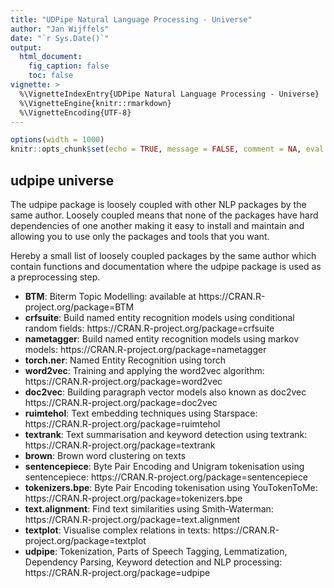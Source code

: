 ```yaml
---
title: "UDPipe Natural Language Processing - Universe"
author: "Jan Wijffels"
date: "`r Sys.Date()`"
output:
  html_document:
    fig_caption: false
    toc: false
vignette: >
  %\VignetteIndexEntry{UDPipe Natural Language Processing - Universe}
  %\VignetteEngine{knitr::rmarkdown}
  %\VignetteEncoding{UTF-8}
---
```


```r
options(width = 1000)
knitr::opts_chunk$set(echo = TRUE, message = FALSE, comment = NA, eval = TRUE)
```


## udpipe universe

The udpipe package is loosely coupled with other NLP packages by the same author. Loosely coupled means that none of the packages have hard dependencies of one another making it easy to install and maintain and allowing you to use only the packages and tools that you want.

Hereby a small list of loosely coupled packages by the same author which contain functions and documentation where the udpipe package is used as a preprocessing step.

- **BTM**: Biterm Topic Modelling: available at https://CRAN.R-project.org/package=BTM 
- **crfsuite**: Build named entity recognition models using conditional random fields: https://CRAN.R-project.org/package=crfsuite
- **nametagger**: Build named entity recognition models using markov models: https://CRAN.R-project.org/package=nametagger
- **torch.ner**: Named Entity Recognition using torch
- **word2vec**: Training and applying the word2vec algorithm: https://CRAN.R-project.org/package=word2vec
- **doc2vec**: Building paragraph vector models also known as doc2vec https://CRAN.R-project.org/package=doc2vec
- **ruimtehol**: Text embedding techniques using Starspace: https://CRAN.R-project.org/package=ruimtehol
- **textrank**: Text summarisation and keyword detection using textrank: https://CRAN.R-project.org/package=textrank
- **brown**: Brown word clustering on texts
- **sentencepiece**: Byte Pair Encoding and Unigram tokenisation using sentencepiece: https://CRAN.R-project.org/package=sentencepiece
- **tokenizers.bpe**: Byte Pair Encoding tokenisation using YouTokenToMe: https://CRAN.R-project.org/package=tokenizers.bpe
- **text.alignment**: Find text similarities using Smith-Waterman: https://CRAN.R-project.org/package=text.alignment 
- **textplot**: Visualise complex relations in texts: https://CRAN.R-project.org/package=textplot
- **udpipe**: Tokenization, Parts of Speech Tagging, Lemmatization, Dependency Parsing, Keyword detection and NLP processing: https://CRAN.R-project.org/package=udpipe

